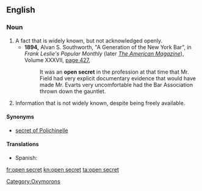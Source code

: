 ==English==

===Noun===
{{en-noun|sg=[[open]] [[secret]]}}

# A fact that is widely known, but not acknowledged openly.
#* '''1894,''' Alvan S. Southworth, "A Generation of the New York Bar", in ''Frank Leslie's Popular Monthly'' (later ''[[w:American Magazine|The American Magazine]]''), Volume XXXVII, [http://books.google.com/books?id=WfEJAAAAIAAJ&amp;pg=RA1-PA427&amp;dq=%22open+secret%22 page 427],
#*: It was an '''open secret''' in the profession at that time that Mr. Field had very explicit documentary evidence that would have made Mr. Evarts very uncomfortable had the Bar Association thrown down the gauntlet.
# {{dated}} Information that is not widely known, despite being freely available.

====Synonyms====
* [[secret of Polichinelle]]

====Translations====
{{trans-top|widely known fact not mentioned}}
* Spanish: {{t-|es|secreto a voces|m}}
{{trans-mid}}
{{trans-bottom}}

[[Category:Oxymorons]]

[[fr:open secret]]
[[kn:open secret]]
[[ta:open secret]]